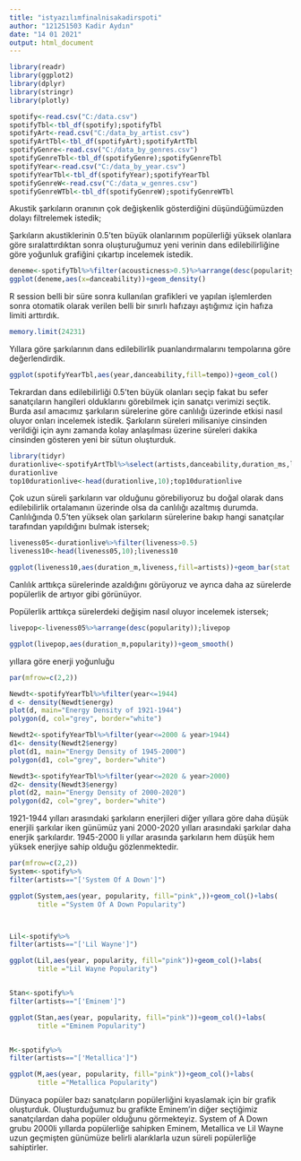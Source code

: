 ---
title: "istyazılımfinalnisakadirspoti"
author: "121251503 Kadir Aydın"
date: "14 01 2021"
output: html_document
---

```{r}
library(readr)
library(ggplot2)
library(dplyr)
library(stringr)
library(plotly)
```
```{r}
spotify<-read.csv("C:/data.csv")
spotifyTbl<-tbl_df(spotify);spotifyTbl
spotifyArt<-read.csv("C:/data_by_artist.csv")
spotifyArtTbl<-tbl_df(spotifyArt);spotifyArtTbl
spotifyGenre<-read.csv("C:/data_by_genres.csv")
spotifyGenreTbl<-tbl_df(spotifyGenre);spotifyGenreTbl
spotifyYear<-read.csv("C:/data_by_year.csv")
spotifyYearTbl<-tbl_df(spotifyYear);spotifyYearTbl
spotifyGenreW<-read.csv("C:/data_w_genres.csv")
spotifyGenreWTbl<-tbl_df(spotifyGenreW);spotifyGenreWTbl
```


Akustik şarkıların oranının çok değişkenlik gösterdiğini düşündüğümüzden dolayı filtrelemek istedik;

Şarkıların akustiklerinin 0.5'ten büyük olanlarınım popülerliği yüksek olanlara göre sıralattırdıktan sonra oluşturuğumuz yeni verinin dans edilebilirliğine göre yoğunluk grafiğini çıkartıp incelemek istedik.

```{r}
deneme<-spotifyTbl%>%filter(acousticness>0.5)%>%arrange(desc(popularity))
ggplot(deneme,aes(x=danceability))+geom_density()
```
R session belli bir süre sonra kullanılan grafikleri ve yapılan işlemlerden sonra otomatik olarak verilen belli bir sınırlı hafızayı aştığımız için hafıza limiti arttırdık.
```{r}
memory.limit(24231)

```



Yıllara göre şarkılarının dans edilebilirlik puanlandırmalarını tempolarına göre değerlendirdik.
```{r}
ggplot(spotifyYearTbl,aes(year,danceability,fill=tempo))+geom_col()

```

Tekrardan dans edilebilirliği 0.5'ten büyük olanları seçip fakat bu sefer sanatçıların hangileri olduklarını görebilmek için sanatçı verimizi seçtik. Burda asıl amacımız şarkıların sürelerine göre canlılığı üzerinde etkisi nasıl oluyor onları incelemek istedik. Şarkıların süreleri milisaniye cinsinden verildiği için aynı zamanda kolay anlaşılması üzerine süreleri dakika cinsinden gösteren yeni bir sütun oluşturduk.

```{r}
library(tidyr)
durationlive<-spotifyArtTbl%>%select(artists,danceability,duration_ms,liveness,popularity)%>%filter(danceability>0.5)%>%mutate(duration_m=duration_ms/60000)%>%arrange(desc(duration_m))
durationlive
top10durationlive<-head(durationlive,10);top10durationlive
```
Çok uzun süreli şarkıların var olduğunu görebiliyoruz bu doğal olarak dans edilebilirlik ortalamanın üzerinde olsa da canlılığı azaltmış durumda. Canlılığında 0.5'ten yüksek olan şarkıların sürelerine bakıp hangi sanatçılar tarafından yapıldığını bulmak istersek;

```{r}
liveness05<-durationlive%>%filter(liveness>0.5)
liveness10<-head(liveness05,10);liveness10
```

```{r}
ggplot(liveness10,aes(duration_m,liveness,fill=artists))+geom_bar(stat = "identity")

```
Canlılık arttıkça sürelerinde azaldığını görüyoruz ve ayrıca daha az sürelerde popülerlik de artıyor gibi görünüyor.

Popülerlik arttıkça sürelerdeki değişim nasıl oluyor incelemek istersek;
```{r}
livepop<-liveness05%>%arrange(desc(popularity));livepop
```

```{r}
ggplot(livepop,aes(duration_m,popularity))+geom_smooth()
```


yıllara göre enerji yoğunluğu

```{r}

par(mfrow=c(2,2))

Newdt<-spotifyYearTbl%>%filter(year<=1944)
d <- density(Newdt$energy)
plot(d, main="Energy Density of 1921-1944")
polygon(d, col="grey", border="white")

Newdt2<-spotifyYearTbl%>%filter(year<=2000 & year>1944)
d1<- density(Newdt2$energy)
plot(d1, main="Energy Density of 1945-2000")
polygon(d1, col="grey", border="white")

Newdt3<-spotifyYearTbl%>%filter(year<=2020 & year>2000)
d2<- density(Newdt3$energy)
plot(d2, main="Energy Density of 2000-2020")
polygon(d2, col="grey", border="white")
```

1921-1944 yılları arasındaki şarkıların enerjileri diğer yıllara göre daha düşük enerjili şarkılar iken günümüz yani 2000-2020 yılları arasındaki şarkılar daha enerjik şarkılardır. 1945-2000 li yıllar arasında şarkıların hem düşük hem yüksek enerjiye sahip olduğu gözlenmektedir. 


```{r}
par(mfrow=c(2,2))
System<-spotify%>%
filter(artists=="['System Of A Down']")

ggplot(System,aes(year, popularity, fill="pink",))+geom_col()+labs(
       title ="System Of A Down Popularity")



Lil<-spotify%>%
filter(artists=="['Lil Wayne']")

ggplot(Lil,aes(year, popularity, fill="pink"))+geom_col()+labs(
       title ="Lil Wayne Popularity")


Stan<-spotify%>%
filter(artists=="['Eminem']")

ggplot(Stan,aes(year, popularity, fill="pink"))+geom_col()+labs(
       title ="Eminem Popularity")


M<-spotify%>%
filter(artists=="['Metallica']")

ggplot(M,aes(year, popularity, fill="pink"))+geom_col()+labs(
       title ="Metallica Popularity")

```

Dünyaca popüler bazı sanatçıların popülerliğini kıyaslamak için bir grafik oluşturduk. Oluşturduğumuz bu grafikte Eminem'in diğer seçtiğimiz sanatçılardan daha popüler olduğunu görmekteyiz. System of A Down grubu 2000li yıllarda popülerliğe sahipken Eminem, Metallica ve Lil Wayne uzun geçmişten günümüze belirli alarıklarla uzun süreli popülerliğe sahiptirler.


